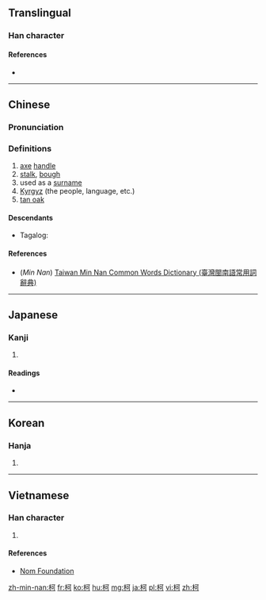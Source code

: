 ==Translingual==

===Han character===
{{Han char|rn=75|rad=木|as=05|sn=9|four=4192<sub>0</sub>|canj=木一弓口 (DMNR)|ids=⿰[[木]][[可]]}}

====References====
* {{Han ref|kx=0520.220|dkj=14658|dj=0908.170|hdz=21178.060|uh=67EF|ud=26607|bh=AC5F|bd=44127}}

----

==Chinese==
{{zh-forms}}

===Pronunciation===
{{zh-pron
|m=kē
|c=o1
|mn=koa/kho
|mc=y
|oc=y
|ma=
|cat=n,pn
}}

===Definitions===
# [[axe]] [[handle]]
# [[stalk]], [[bough]]
# used as a [[surname]]
# [[Kyrgyz]] (the people, language, etc.)
# [http://en.wikipedia.org/wiki/Notholithocarpus tan oak]

====Descendants====
* {{qualifier|Hokkien dialect}} Tagalog: {{l|tl|Cua}}

====References====
*(''Min Nan'') [http://twblg.dict.edu.tw/holodict_new/result_detail.jsp?n_no=5090&curpage=1&sample=%E6%9F%AF&radiobutton=1&querytarget=1&limit=20&pagenum=1&rowcount=3 Taiwan Min Nan Common Words Dictionary (臺灣閩南語常用詞辭典)]

----

==Japanese==

===Kanji===
{{ja-kanji|grade=|rs=木05}}

# {{defn|lang=ja|sort=木05}}

====Readings====
* {{ja-readings|on=[[か]] (ka)|kun=[[え]] (e)}}

----

==Korean==

===Hanja===
{{ko-hanja|hangeul=가|eumhun=|rv=ga|mr=ka|y=ka}}

# {{defn|lang=ko|sort=木05}}

----

==Vietnamese==

===Han character===
{{vi-readings|rs=木05| hanviet = kha}}

# {{defn|lang=vi|sort=木05}}

====References====
*[http://nomfoundation.org/common/nom_details.php?codepoint=67ef Nom Foundation]

[[zh-min-nan:柯]]
[[fr:柯]]
[[ko:柯]]
[[hu:柯]]
[[mg:柯]]
[[ja:柯]]
[[pl:柯]]
[[vi:柯]]
[[zh:柯]]